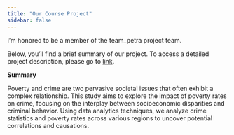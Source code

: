 ```yaml
---
title: "Our Course Project"
sidebar: false 
---
```


I'm honored to be a member of the team_petra project team.

Below, you'll find a brief summary of our project. To access a detailed project description, please go to [link](https://emu-hacettepe-analytics.github.io/emu430-fall2024-team-team_petra/).

**Summary**

Poverty and crime are two pervasive societal issues that often exhibit a complex relationship. This study aims to explore the impact of poverty rates on crime, focusing on the interplay between socioeconomic disparities and criminal behavior. Using data analytics techniques, we analyze crime statistics and poverty rates across various regions to uncover potential correlations and causations.
